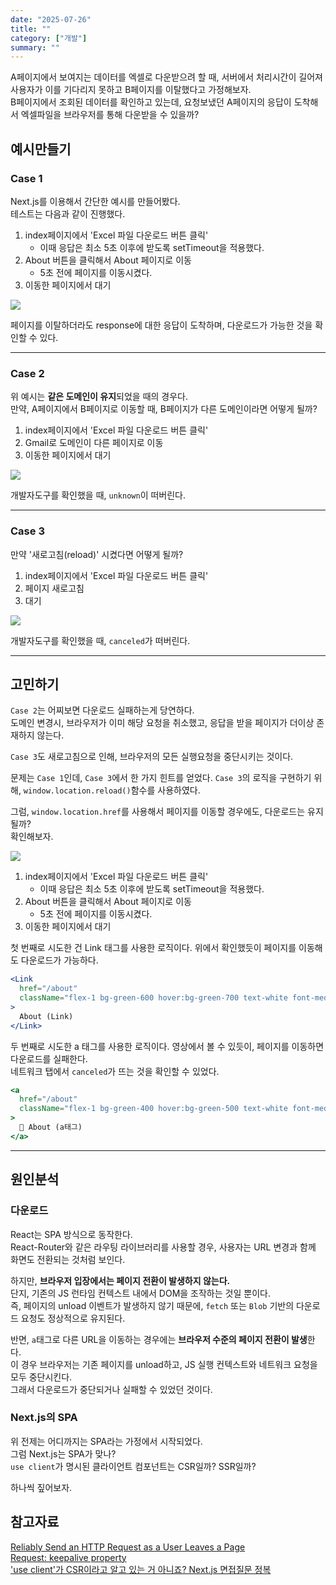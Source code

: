 ```yaml
---
date: "2025-07-26"
title: ""
category: ["개발"]
summary: ""
---
```


A페이지에서 보여지는 데이터를 엑셀로 다운받으려 할 때, 서버에서 처리시간이 길어져 사용자가 이를 기다리지 못하고 B페이지를 이탈했다고 가정해보자.  
B페이지에서 조회된 데이터를 확인하고 있는데, 요청보냈던 A페이지의 응답이 도착해서 엑셀파일을 브라우저를 통해 다운받을 수 있을까?

## 예시만들기

### Case 1

Next.js를 이용해서 간단한 예시를 만들어봤다.  
테스트는 다음과 같이 진행했다.

1. index페이지에서 'Excel 파일 다운로드 버튼 클릭'
   - 이때 응답은 최소 5초 이후에 받도록 setTimeout을 적용했다.
2. About 버튼을 클릭해서 About 페이지로 이동
   - 5초 전에 페이지를 이동시켰다.
3. 이동한 페이지에서 대기

![](./download.gif)

페이지를 이탈하더라도 response에 대한 응답이 도착하며, 다운로드가 가능한 것을 확인할 수 있다.

---

### Case 2

위 예시는 **같은 도메인이 유지**되었을 때의 경우다.  
만약, A페이지에서 B페이지로 이동할 때, B페이지가 다른 도메인이라면 어떻게 될까?

1. index페이지에서 'Excel 파일 다운로드 버튼 클릭'
2. Gmail로 도메인이 다른 페이지로 이동
3. 이동한 페이지에서 대기

![](./unknown.png)

개발자도구를 확인했을 때, `unknown`이 떠버린다.

---

### Case 3

만약 '새로고침(reload)' 시켰다면 어떻게 될까?

1. index페이지에서 'Excel 파일 다운로드 버튼 클릭'
2. 페이지 새로고침
3. 대기

![](./canceled.png)

개발자도구를 확인했을 때, `canceled`가 떠버린다.

---

## 고민하기

`Case 2`는 어찌보면 다운로드 실패하는게 당연하다.  
도메인 변경시, 브라우저가 이미 해당 요청을 취소했고, 응답을 받을 페이지가 더이상 존재하지 않는다.

`Case 3`도 새로고침으로 인해, 브라우저의 모든 실행요청을 중단시키는 것이다.

문제는 `Case 1`인데, `Case 3`에서 한 가지 힌트를 얻었다.
`Case 3`의 로직을 구현하기 위해, `window.location.reload()`함수를 사용하였다.

그럼, `window.location.href`를 사용해서 페이지를 이동할 경우에도, 다운로드는 유지될까?  
확인해보자.

![](./link-a.gif)

1. index페이지에서 'Excel 파일 다운로드 버튼 클릭'
   - 이때 응답은 최소 5초 이후에 받도록 setTimeout을 적용했다.
2. About 버튼을 클릭해서 About 페이지로 이동
   - 5초 전에 페이지를 이동시켰다.
3. 이동한 페이지에서 대기

첫 번째로 시도한 건 Link 태그를 사용한 로직이다. 위에서 확인했듯이 페이지를 이동해도 다운로드가 가능하다.

```jsx
<Link
  href="/about"
  className="flex-1 bg-green-600 hover:bg-green-700 text-white font-medium py-2 px-3 rounded text-center text-sm transition-colors duration-200"
>
  About (Link)
</Link>
```

두 번째로 시도한 a 태그를 사용한 로직이다. 영상에서 볼 수 있듯이, 페이지를 이동하면 다운로드를 실패한다.  
네트워크 탭에서 `canceled`가 뜨는 것을 확인할 수 있었다.

```jsx
<a
  href="/about"
  className="flex-1 bg-green-400 hover:bg-green-500 text-white font-medium py-2 px-3 rounded text-center text-xs transition-colors duration-200"
>
  🔗 About (a태그)
</a>
```

---

## 원인분석

### 다운로드

React는 SPA 방식으로 동작한다.  
React-Router와 같은 라우팅 라이브러리를 사용할 경우, 사용자는 URL 변경과 함께 화면도 전환되는 것처럼 보인다.

하지만, **브라우저 입장에서는 페이지 전환이 발생하지 않는다.**  
단지, 기존의 JS 런타임 컨텍스트 내에서 DOM을 조작하는 것일 뿐이다.  
즉, 페이지의 unload 이벤트가 발생하지 않기 때문에, `fetch` 또는 `Blob` 기반의 다운로드 요청도 정상적으로 유지된다.

반면, `a`태그로 다른 URL을 이동하는 경우에는 **브라우저 수준의 페이지 전환이 발생**한다.  
이 경우 브라우저는 기존 페이지를 unload하고, JS 실행 컨텍스트와 네트워크 요청을 모두 중단시킨다.  
그래서 다운로드가 중단되거나 실패할 수 있었던 것이다.

### Next.js의 SPA

위 전제는 어디까지는 SPA라는 가정에서 시작되었다.  
그럼 Next.js는 SPA가 맞나?  
`use client`가 명시된 클라이언트 컴포넌트는 CSR일까? SSR일까?

하나씩 짚어보자.

## 참고자료

[Reliably Send an HTTP Request as a User Leaves a Page](https://css-tricks.com/send-an-http-request-on-page-exit/)  
[Request: keepalive property](https://developer.mozilla.org/en-US/docs/Web/API/Request/keepalive)  
['use client'가 CSR이라고 알고 있는 거 아니죠? Next.js 면접질문 정복](https://velog.io/@k-svelte-master/nextjs-rsc-csr-ssr)
